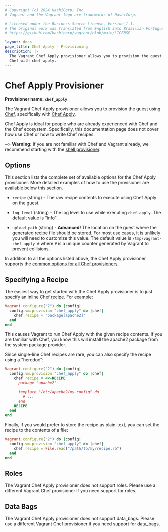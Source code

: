 ```yaml
---
# Copyright (c) 2024 HashiCorp, Inc.
# Vagrant and the Vagrant logo are trademarks of HashiCorp.

# Licensed under the Business Source License, Version 1.1.
# The original work was translated from English into Brazilian Portuguese.
# https://github.com/hashicorp/vagrant/blob/main/LICENSE

layout: docs
page_title: Chef Apply - Provisioning
description: |-
  The Vagrant Chef Apply provisioner allows you to provision the guest using
  Chef with chef-apply.
---
```


# Chef Apply Provisioner

**Provisioner name: `chef_apply`**

The Vagrant Chef Apply provisioner allows you to provision the guest using
[Chef](https://www.getchef.com/), specifically with
[Chef Apply](https://docs.getchef.com/ctl_chef_apply.html).

Chef Apply is ideal for people who are already experienced with Chef and the
Chef ecosystem. Specifically, this documentation page does not cover how use
Chef or how to write Chef recipes.

~> **Warning:** If you are not familiar with Chef and Vagrant already,
we recommend starting with the [shell provisioner](/vagrant/docs/provisioning/shell).

## Options

This section lists the complete set of available options for the Chef Apply
provisioner. More detailed examples of how to use the provisioner are
available below this section.

- `recipe` (string) - The raw recipe contents to execute using Chef Apply on
  the guest.

- `log_level` (string) - The log level to use while executing `chef-apply`. The
  default value is "info".

- `upload_path` (string) - **Advanced!** The location on the guest where the
  generated recipe file should be stored. For most use cases, it is unlikely you
  will need to customize this value. The default value is
  `/tmp/vagrant-chef-apply-#` where `#` is a unique counter generated by
  Vagrant to prevent collisions.

In addition to all the options listed above, the Chef Apply provisioner supports
the [common options for all Chef provisioners](/vagrant/docs/provisioning/chef_common).

## Specifying a Recipe

The easiest way to get started with the Chef Apply provisioner is to just
specify an inline
[Chef recipe](https://docs.chef.io/recipes.html). For
example:

```ruby
Vagrant.configure("2") do |config|
  config.vm.provision "chef_apply" do |chef|
    chef.recipe = "package[apache2]"
  end
end
```

This causes Vagrant to run Chef Apply with the given recipe contents. If you are
familiar with Chef, you know this will install the apache2 package from the
system package provider.

Since single-line Chef recipes are rare, you can also specify the recipe using a
"heredoc":

```ruby
Vagrant.configure("2") do |config|
  config.vm.provision "chef_apply" do |chef|
    chef.recipe = <<-RECIPE
      package "apache2"

      template "/etc/apache2/my.config" do
        # ...
      end
    RECIPE
  end
end
```

Finally, if you would prefer to store the recipe as plain-text, you can set the
recipe to the contents of a file:

```ruby
Vagrant.configure("2") do |config|
  config.vm.provision "chef_apply" do |chef|
    chef.recipe = File.read("/path/to/my/recipe.rb")
  end
end
```

## Roles

The Vagrant Chef Apply provisioner does not support roles. Please use a
different Vagrant Chef provisioner if you need support for roles.

## Data Bags

The Vagrant Chef Apply provisioner does not support data_bags. Please use a
different Vagrant Chef provisioner if you need support for data_bags.
